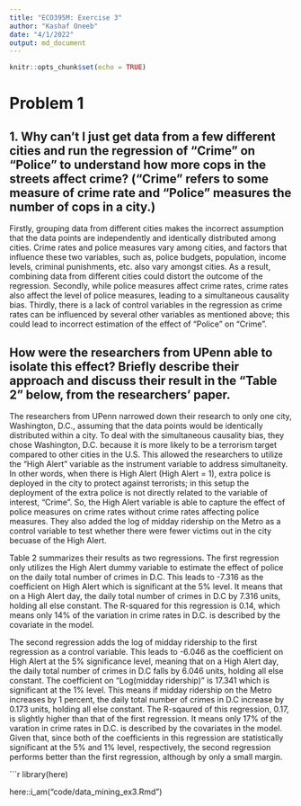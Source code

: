 ```yaml
---
title: "ECO395M: Exercise 3"
author: "Kashaf Oneeb"
date: "4/1/2022"
output: md_document
---
```


```r
knitr::opts_chunk$set(echo = TRUE)
```

# Problem 1

## 1. Why can’t I just get data from a few different cities and run the regression of “Crime” on “Police” to understand how more cops in the streets affect crime? (“Crime” refers to some measure of crime rate and “Police” measures the number of cops in a city.)

Firstly, grouping data from different cities makes the incorrect assumption that the data points are independently and identically distributed among cities. Crime rates and police measures vary among cities, and factors that influence these two variables, such as, police budgets, population, income levels, criminal punishments, etc. also vary amongst cities. As a result, combining data from different cities could distort the outcome of the regression. Secondly, while police measures affect crime rates, crime rates also affect the level of police measures, leading to a simultaneous causality bias. Thirdly, there is a lack of control variables in the regression as crime rates can be influenced by several other variables as mentioned above; this could lead to incorrect estimation of the effect of "Police" on "Crime".

## How were the researchers from UPenn able to isolate this effect? Briefly describe their approach and discuss their result in the “Table 2” below, from the researchers' paper.

The researchers from UPenn narrowed down their research to only one city, Washington, D.C., assuming that the data points would be identically distributed within a city. To deal with the simultaneous causality bias, they chose Washington, D.C. because it is more likely to be a terrorism target compared to other cities in the U.S. This allowed the researchers to utilize the "High Alert" variable as the instrument variable to address simultaneity. In other words, when there is High Alert (High Alert = 1), extra police is deployed in the city to protect against terrorists; in this setup the deployment of the extra police is not directly related to the variable of interest, "Crime". So, the High Alert variable is able to capture the effect of police measures on crime rates without crime rates affecting police measures. They also added the log of midday ridership on the Metro as a control variable to test whether there were fewer victims out in the city becuase of the High Alert.

Table 2 summarizes their results as two regressions. The first regression only utilizes the High Alert dummy variable to estimate the effect of police on the daily total number of crimes in D.C. This leads to -7.316 as the coefficient on High Alert which is significant at the 5% level. It means that on a High Alert day, the daily total number of crimes in D.C by 7.316 units, holding all else constant. The R-squared for this regression is 0.14, which means only 14% of the variation in crime rates in D.C. is described by the covariate in the model.

The second regression adds the log of midday ridership to the first regression as a control variable. This leads to -6.046 as the coefficient on High Alert at the 5% significance level, meaning that on a High Alert day, the daily total number of crimes in D.C falls by 6.046 units, holding all else constant. The coefficient on "Log(midday ridership)" is 17.341 which is significant at the 1% level. This means if midday ridership on the Metro increases by 1 percent, the daily total number of crimes in D.C increase by 0.173 units, holding all else constant. The R-sqaured of this regression, 0.17, is slightly higher than that of the first regression. It means only 17% of the varation in crime rates in D.C. is described by the covariates in the model. Given that, since both of the coefficients in this regression are statistically significant at the 5% and 1% level, respectively, the second regression performs better than the first regression, although by only a small margin. 


```r
library(here)

here::i_am("code/data_mining_ex3.Rmd")

